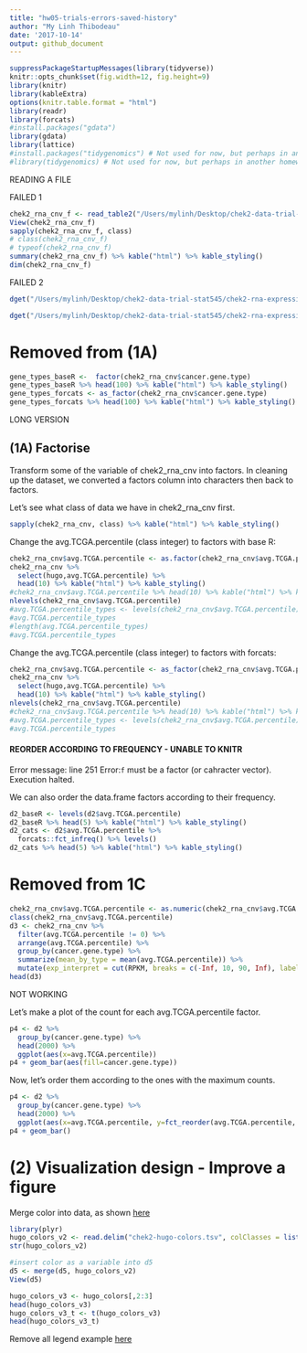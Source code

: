 ```yaml
---
title: "hw05-trials-errors-saved-history"
author: "My Linh Thibodeau"
date: '2017-10-14'
output: github_document
---
```


```r
suppressPackageStartupMessages(library(tidyverse))
knitr::opts_chunk$set(fig.width=12, fig.height=9)
library(knitr)
library(kableExtra)
options(knitr.table.format = "html")
library(readr)
library(forcats)
#install.packages("gdata")
library(gdata)
library(lattice)
#install.packages("tidygenomics") # Not used for now, but perhaps in another homework
#library(tidygenomics) # Not used for now, but perhaps in another homework
```


READING A FILE

FAILED 1
```r
chek2_rna_cnv_f <- read_table2("/Users/mylinh/Desktop/chek2-data-trial-stat545/chek2-rna-expression-cnv-data.txt")
View(chek2_rna_cnv_f)
sapply(chek2_rna_cnv_f, class)
# class(chek2_rna_cnv_f)
# typeof(chek2_rna_cnv_f)
summary(chek2_rna_cnv_f) %>% kable("html") %>% kable_styling()
dim(chek2_rna_cnv_f)
```

FAILED 2
```r
dget("/Users/mylinh/Desktop/chek2-data-trial-stat545/chek2-rna-expression-cnv-data.txt", keep.source = TRUE)
```


```r
dget("/Users/mylinh/Desktop/chek2-data-trial-stat545/chek2-rna-expression-cnv-data.txt")
```

# Removed from (1A)


```r
gene_types_baseR <-  factor(chek2_rna_cnv$cancer.gene.type)
gene_types_baseR %>% head(100) %>% kable("html") %>% kable_styling()
gene_types_forcats <- as_factor(chek2_rna_cnv$cancer.gene.type)
gene_types_forcats %>% head(100) %>% kable("html") %>% kable_styling()
```

LONG VERSION

## (1A) Factorise

Transform some of the variable of chek2_rna_cnv into factors. In cleaning up the dataset, we converted a factors column into characters then back to factors. 

Let's see what class of data we have in chek2_rna_cnv first. 
```r
sapply(chek2_rna_cnv, class) %>% kable("html") %>% kable_styling()
```


Change the avg.TCGA.percentile (class integer) to factors with base R:
```r
chek2_rna_cnv$avg.TCGA.percentile <- as.factor(chek2_rna_cnv$avg.TCGA.percentile)
chek2_rna_cnv %>% 
  select(hugo,avg.TCGA.percentile) %>%
  head(10) %>% kable("html") %>% kable_styling()
#chek2_rna_cnv$avg.TCGA.percentile %>% head(10) %>% kable("html") %>% kable_styling()
nlevels(chek2_rna_cnv$avg.TCGA.percentile)
#avg.TCGA.percentile_types <- levels(chek2_rna_cnv$avg.TCGA.percentile) # alternative method to count levels
#avg.TCGA.percentile_types
#length(avg.TCGA.percentile_types)
#avg.TCGA.percentile_types
```

Change the avg.TCGA.percentile (class integer) to factors with forcats:

```r
chek2_rna_cnv$avg.TCGA.percentile <- as_factor(chek2_rna_cnv$avg.TCGA.percentile) 
chek2_rna_cnv %>% 
  select(hugo,avg.TCGA.percentile) %>%
  head(10) %>% kable("html") %>% kable_styling()
nlevels(chek2_rna_cnv$avg.TCGA.percentile)
#chek2_rna_cnv$avg.TCGA.percentile %>% head(10) %>% kable("html") %>% kable_styling()
#avg.TCGA.percentile_types <- levels(chek2_rna_cnv$avg.TCGA.percentile)
#avg.TCGA.percentile_types
```


#### REORDER ACCORDING TO FREQUENCY - UNABLE TO KNITR


Error message: line 251 Error:`f` must be a factor (or cahracter vector). Execution halted.

We can also order the data.frame factors according to their frequency. 

```r
d2_baseR <- levels(d2$avg.TCGA.percentile) 
d2_baseR %>% head(5) %>% kable("html") %>% kable_styling()
d2_cats <- d2$avg.TCGA.percentile %>%
  forcats::fct_infreq() %>% levels()
d2_cats %>% head(5) %>% kable("html") %>% kable_styling()
```

# Removed from 1C

```r
chek2_rna_cnv$avg.TCGA.percentile <- as.numeric(chek2_rna_cnv$avg.TCGA.percentile) 
class(chek2_rna_cnv$avg.TCGA.percentile)
d3 <- chek2_rna_cnv %>%
  filter(avg.TCGA.percentile != 0) %>%
  arrange(avg.TCGA.percentile) %>%
  group_by(cancer.gene.type) %>%
  summarize(mean_by_type = mean(avg.TCGA.percentile)) %>%
  mutate(exp_interpret = cut(RPKM, breaks = c(-Inf, 10, 90, Inf), labels =c("low", "middle", "high")))
head(d3)
```


NOT WORKING

Let's make a plot of the count for each avg.TCGA.percentile factor.
```r
p4 <- d2 %>%
  group_by(cancer.gene.type) %>%
  head(2000) %>%
  ggplot(aes(x=avg.TCGA.percentile))
p4 + geom_bar(aes(fill=cancer.gene.type))
```

Now, let's order them according to the ones with the maximum counts.

```r
p4 <- d2 %>%
  group_by(cancer.gene.type) %>%
  head(2000) %>%
  ggplot(aes(x=avg.TCGA.percentile, y=fct_reorder(avg.TCGA.percentile, count)), na.rm=TRUE)
p4 + geom_bar()
```


# (2) Visualization design - Improve a figure 


Merge color into data, as shown [here](https://github.com/jennybc/ggplot2-tutorial/blob/master/02-merge-color-into-data.r)

```r
library(plyr)
hugo_colors_v2 <- read.delim("chek2-hugo-colors.tsv", colClasses = list(color = "character"), col.names = c("cancer.gene.type", "hugo", "hugo_color"))
str(hugo_colors_v2)

#insert color as a variable into d5
d5 <- merge(d5, hugo_colors_v2)
View(d5)

hugo_colors_v3 <- hugo_colors[,2:3]
head(hugo_colors_v3)
hugo_colors_v3_t <- t(hugo_colors_v3)
head(hugo_colors_v3_t)
```

Remove all legend example [here](http://www.cookbook-r.com/Graphs/Legends_(ggplot2)/)